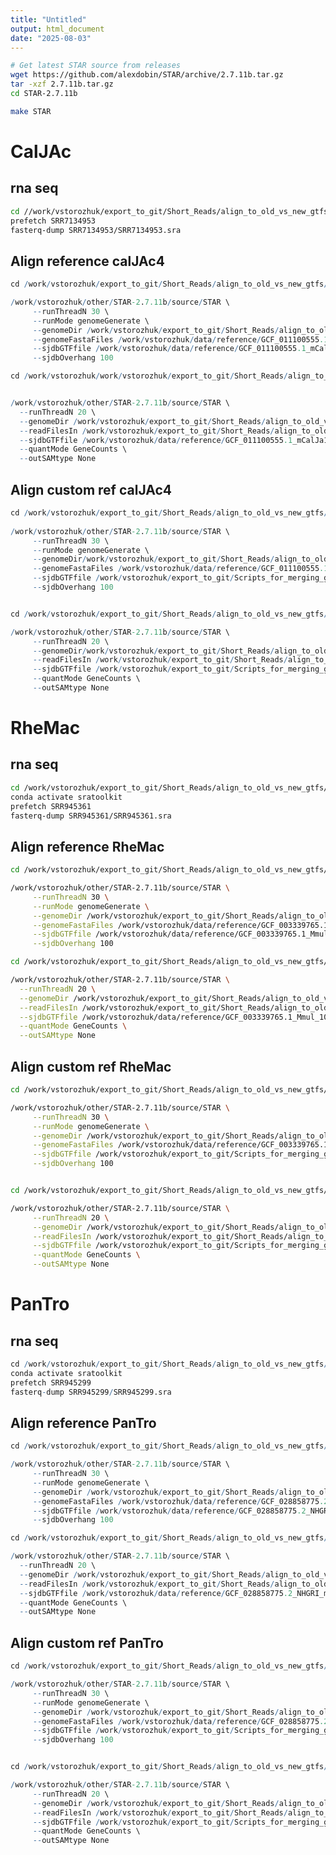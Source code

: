 ```yaml
---
title: "Untitled"
output: html_document
date: "2025-08-03"
---
```






```bash
# Get latest STAR source from releases
wget https://github.com/alexdobin/STAR/archive/2.7.11b.tar.gz
tar -xzf 2.7.11b.tar.gz
cd STAR-2.7.11b

make STAR
```

# CalJAc

## rna seq
```bash

cd //work/vstorozhuk/export_to_git/Short_Reads/align_to_old_vs_new_gtfs/CalJac
prefetch SRR7134953
fasterq-dump SRR7134953/SRR7134953.sra

```

## Align reference calJAc4
```r
cd /work/vstorozhuk/export_to_git/Short_Reads/align_to_old_vs_new_gtfs/CalJac/star_default_caljac

/work/vstorozhuk/other/STAR-2.7.11b/source/STAR \
     --runThreadN 30 \
     --runMode genomeGenerate \
     --genomeDir /work/vstorozhuk/export_to_git/Short_Reads/align_to_old_vs_new_gtfs/CalJac/star_align/star_default_caljac \
     --genomeFastaFiles /work/vstorozhuk/data/reference/GCF_011100555.1_mCalJa1.2.pat.X_genomic.fna \
     --sjdbGTFfile /work/vstorozhuk/data/reference/GCF_011100555.1_mCalJa1.2.pat.X_genomic.standardized.gtf \
     --sjdbOverhang 100

cd /work/vstorozhuk/work/vstorozhuk/export_to_git/Short_Reads/align_to_old_vs_new_gtfs/CalJac/aligned_default_single


/work/vstorozhuk/other/STAR-2.7.11b/source/STAR \
  --runThreadN 20 \
  --genomeDir /work/vstorozhuk/export_to_git/Short_Reads/align_to_old_vs_new_gtfs/CalJac/star_default_caljac \
  --readFilesIn /work/vstorozhuk/export_to_git/Short_Reads/align_to_old_vs_new_gtfs/CalJac/SRR7134953.fastq \
  --sjdbGTFfile /work/vstorozhuk/data/reference/GCF_011100555.1_mCalJa1.2.pat.X_genomic.standardized.gtf \
  --quantMode GeneCounts \
  --outSAMtype None

```

## Align custom ref calJAc4
```r
cd /work/vstorozhuk/export_to_git/Short_Reads/align_to_old_vs_new_gtfs/CalJac/star_custom_caljac
  
/work/vstorozhuk/other/STAR-2.7.11b/source/STAR \
     --runThreadN 30 \
     --runMode genomeGenerate \
     --genomeDir/work/vstorozhuk/export_to_git/Short_Reads/align_to_old_vs_new_gtfs/star_custom_caljac \
     --genomeFastaFiles /work/vstorozhuk/data/reference/GCF_011100555.1_mCalJa1.2.pat.X_genomic.fna \
     --sjdbGTFfile /work/vstorozhuk/export_to_git/Scripts_for_merging_gtfs_and_qc/CalJac_intermediate/mCalJac1.2_extended.gtf \
     --sjdbOverhang 100


cd /work/vstorozhuk/export_to_git/Short_Reads/align_to_old_vs_new_gtfs/CalJac/aligned_custom_single

/work/vstorozhuk/other/STAR-2.7.11b/source/STAR \
     --runThreadN 20 \
     --genomeDir/work/vstorozhuk/export_to_git/Short_Reads/align_to_old_vs_new_gtfs/CalJac/star_custom_caljac \
     --readFilesIn /work/vstorozhuk/export_to_git/Short_Reads/align_to_old_vs_new_gtfs/CalJac/SRR7134953.fastq \
     --sjdbGTFfile /work/vstorozhuk/export_to_git/Scripts_for_merging_gtfs_and_qc/CalJac_intermediate/mCalJac1.2_extended.gtf \
     --quantMode GeneCounts \
     --outSAMtype None

```


# RheMac

## rna seq
```bash

cd /work/vstorozhuk/export_to_git/Short_Reads/align_to_old_vs_new_gtfs/RheMac
conda activate sratoolkit
prefetch SRR945361
fasterq-dump SRR945361/SRR945361.sra

```

## Align reference RheMac
```bash
cd /work/vstorozhuk/export_to_git/Short_Reads/align_to_old_vs_new_gtfs/RheMac/star_default_rhemac

/work/vstorozhuk/other/STAR-2.7.11b/source/STAR \
     --runThreadN 30 \
     --runMode genomeGenerate \
     --genomeDir /work/vstorozhuk/export_to_git/Short_Reads/align_to_old_vs_new_gtfs/RheMac/star_default_rhemac \
     --genomeFastaFiles /work/vstorozhuk/data/reference/GCF_003339765.1_Mmul_10_genomic.fna \
     --sjdbGTFfile /work/vstorozhuk/data/reference/GCF_003339765.1_Mmul_10_genomic_standardized.gtf \
     --sjdbOverhang 100

cd /work/vstorozhuk/export_to_git/Short_Reads/align_to_old_vs_new_gtfs/RheMac/aligned_default_single

/work/vstorozhuk/other/STAR-2.7.11b/source/STAR \
  --runThreadN 20 \
  --genomeDir /work/vstorozhuk/export_to_git/Short_Reads/align_to_old_vs_new_gtfs/RheMac/star_default_rhemac \
  --readFilesIn /work/vstorozhuk/export_to_git/Short_Reads/align_to_old_vs_new_gtfs/RheMac/SRR945361.fastq \
  --sjdbGTFfile /work/vstorozhuk/data/reference/GCF_003339765.1_Mmul_10_genomic_standardized.gtf \
  --quantMode GeneCounts \
  --outSAMtype None

```

## Align custom ref RheMac
```bash

cd /work/vstorozhuk/export_to_git/Short_Reads/align_to_old_vs_new_gtfs/RheMac/star_custom_rhemac

/work/vstorozhuk/other/STAR-2.7.11b/source/STAR \
     --runThreadN 30 \
     --runMode genomeGenerate \
     --genomeDir /work/vstorozhuk/export_to_git/Short_Reads/align_to_old_vs_new_gtfs/RheMac/star_custom_rhemac \
     --genomeFastaFiles /work/vstorozhuk/data/reference/GCF_003339765.1_Mmul_10_genomic.fna \
     --sjdbGTFfile /work/vstorozhuk/export_to_git/Scripts_for_merging_gtfs_and_qc/RheMac_intermediate/RheMac10_extended.gtf \
     --sjdbOverhang 100


cd /work/vstorozhuk/export_to_git/Short_Reads/align_to_old_vs_new_gtfs/RheMac/aligned_custom_single

/work/vstorozhuk/other/STAR-2.7.11b/source/STAR \
     --runThreadN 20 \
     --genomeDir /work/vstorozhuk/export_to_git/Short_Reads/align_to_old_vs_new_gtfs/RheMac/star_custom_rhemac \
     --readFilesIn /work/vstorozhuk/export_to_git/Short_Reads/align_to_old_vs_new_gtfs/RheMac/SRR945361.fastq \
     --sjdbGTFfile /work/vstorozhuk/export_to_git/Scripts_for_merging_gtfs_and_qc/RheMac_intermediate/RheMac10_extended.gtf \
     --quantMode GeneCounts \
     --outSAMtype None

```



# PanTro

## rna seq
```r

cd /work/vstorozhuk/export_to_git/Short_Reads/align_to_old_vs_new_gtfs/PanTro
conda activate sratoolkit
prefetch SRR945299
fasterq-dump SRR945299/SRR945299.sra

```

## Align reference PanTro
```r
cd /work/vstorozhuk/export_to_git/Short_Reads/align_to_old_vs_new_gtfs/PanTro/star_default_pantro

/work/vstorozhuk/other/STAR-2.7.11b/source/STAR \
     --runThreadN 30 \
     --runMode genomeGenerate \
     --genomeDir /work/vstorozhuk/export_to_git/Short_Reads/align_to_old_vs_new_gtfs/PanTro/star_default_pantro \
     --genomeFastaFiles /work/vstorozhuk/data/reference/GCF_028858775.2_NHGRI_mPanTro3-v2.0_pri_genomic.fna \
     --sjdbGTFfile /work/vstorozhuk/data/reference/GCF_028858775.2_NHGRI_mPanTro3-v2.0_pri_genomic_standardized.gtf \
     --sjdbOverhang 100

cd /work/vstorozhuk/export_to_git/Short_Reads/align_to_old_vs_new_gtfs/PanTro/aligned_default_single

/work/vstorozhuk/other/STAR-2.7.11b/source/STAR \
  --runThreadN 20 \
  --genomeDir /work/vstorozhuk/export_to_git/Short_Reads/align_to_old_vs_new_gtfs/PanTro/star_default_pantro \
  --readFilesIn /work/vstorozhuk/export_to_git/Short_Reads/align_to_old_vs_new_gtfs/PanTro/SRR945299.fastq \
  --sjdbGTFfile /work/vstorozhuk/data/reference/GCF_028858775.2_NHGRI_mPanTro3-v2.0_pri_genomic_standardized.gtf \
  --quantMode GeneCounts \
  --outSAMtype None

```

## Align custom ref PanTro
```r

cd /work/vstorozhuk/export_to_git/Short_Reads/align_to_old_vs_new_gtfs/PanTro/star_custom_pantro

/work/vstorozhuk/other/STAR-2.7.11b/source/STAR \
     --runThreadN 30 \
     --runMode genomeGenerate \
     --genomeDir /work/vstorozhuk/export_to_git/Short_Reads/align_to_old_vs_new_gtfs/PanTro/star_custom_pantro \
     --genomeFastaFiles /work/vstorozhuk/data/reference/GCF_028858775.2_NHGRI_mPanTro3-v2.0_pri_genomic.fna \
     --sjdbGTFfile /work/vstorozhuk/export_to_git/Scripts_for_merging_gtfs_and_qc/PanTro_intermediate/mPanTro3_extended.gtf \
     --sjdbOverhang 100


cd /work/vstorozhuk/export_to_git/Short_Reads/align_to_old_vs_new_gtfs/PanTro/aligned_custom_single

/work/vstorozhuk/other/STAR-2.7.11b/source/STAR \
     --runThreadN 20 \
     --genomeDir /work/vstorozhuk/export_to_git/Short_Reads/align_to_old_vs_new_gtfs/PanTro/star_custom_pantro \
     --readFilesIn /work/vstorozhuk/export_to_git/Short_Reads/align_to_old_vs_new_gtfs/PanTro/SRR945299.fastq \
     --sjdbGTFfile /work/vstorozhuk/export_to_git/Scripts_for_merging_gtfs_and_qc/PanTro_intermediate/mPanTro3_extended.gtf \
     --quantMode GeneCounts \
     --outSAMtype None

```








